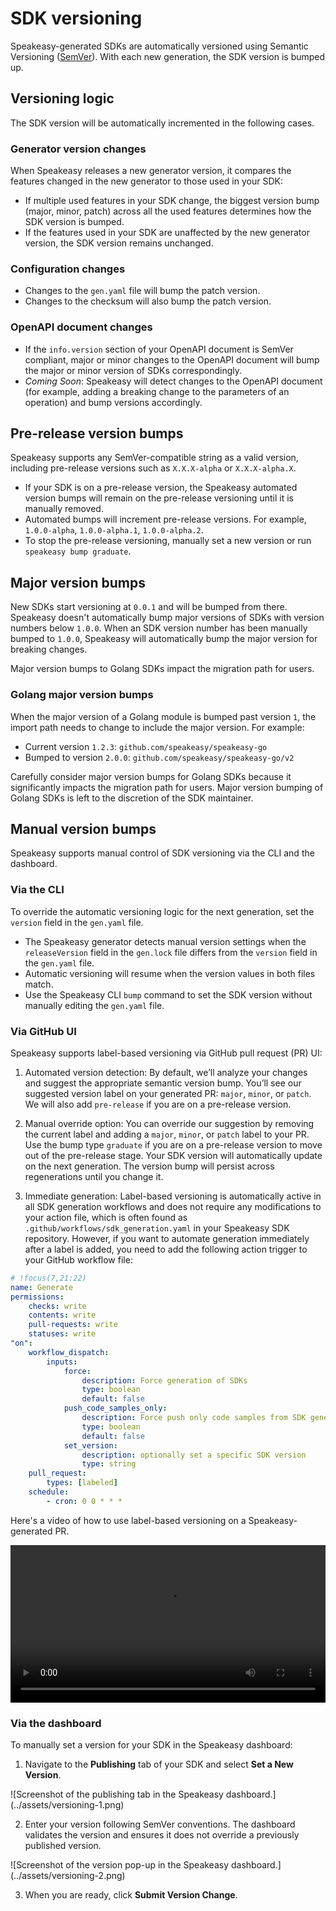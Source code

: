 
 

# SDK versioning

Speakeasy-generated SDKs are automatically versioned using Semantic Versioning ([SemVer](https://semver.org/)). With each new generation, the SDK version is bumped up.

## Versioning logic

The SDK version will be automatically incremented in the following cases. 

### Generator version changes

When Speakeasy releases a new generator version, it compares the features changed in the new generator to those used in your SDK:

- If multiple used features in your SDK change, the biggest version bump (major, minor, patch) across all the used features determines how the SDK version is bumped.
- If the features used in your SDK are unaffected by the new generator version, the SDK version remains unchanged.

### Configuration changes

- Changes to the `gen.yaml` file will bump the patch version.
- Changes to the checksum will also bump the patch version.

### OpenAPI document changes

- If the `info.version` section of your OpenAPI document is SemVer compliant, major or minor changes to the OpenAPI document will bump the major or minor version of SDKs correspondingly.
- *Coming Soon*: Speakeasy will detect changes to the OpenAPI document (for example, adding a breaking change to the parameters of an operation) and bump versions accordingly.

## Pre-release version bumps

Speakeasy supports any SemVer-compatible string as a valid version, including pre-release versions such as `X.X.X-alpha` or `X.X.X-alpha.X`.

- If your SDK is on a pre-release version, the Speakeasy automated version bumps will remain on the pre-release versioning until it is manually removed.
- Automated bumps will increment pre-release versions. For example, `1.0.0-alpha`, `1.0.0-alpha.1`, `1.0.0-alpha.2`.
- To stop the pre-release versioning, manually set a new version or run `speakeasy bump graduate`.

## Major version bumps

New SDKs start versioning at `0.0.1` and will be bumped from there. Speakeasy doesn't automatically bump major versions of SDKs with version numbers below `1.0.0`. When an SDK version number has been manually bumped to `1.0.0`, Speakeasy will automatically bump the major version for breaking changes. 

Major version bumps to Golang SDKs impact the migration path for users.

### Golang major version bumps

When the major version of a Golang module is bumped past version `1`, the import path needs to change to include the major version. For example:

- Current version `1.2.3`: `github.com/speakeasy/speakeasy-go`
- Bumped to version `2.0.0`: `github.com/speakeasy/speakeasy-go/v2`

Carefully consider major version bumps for Golang SDKs because it significantly impacts the migration path for users. Major version bumping of Golang SDKs is left to the discretion of the SDK maintainer.

## Manual version bumps

Speakeasy supports manual control of SDK versioning via the CLI and the dashboard.

### Via the CLI

To override the automatic versioning logic for the next generation, set the `version` field in the `gen.yaml` file.

- The Speakeasy generator detects manual version settings when the `releaseVersion` field in the `gen.lock` file differs from the `version` field in the `gen.yaml` file.
- Automatic versioning will resume when the version values in both files match.
- Use the Speakeasy CLI `bump` command to set the SDK version without manually editing the `gen.yaml` file.

### Via GitHub UI

Speakeasy supports label-based versioning via GitHub pull request (PR) UI:

1. Automated version detection: By default, we’ll analyze your changes and suggest the appropriate semantic version bump. You’ll see our suggested version label on your generated PR: `major`, `minor`, or `patch`. We will also add `pre-release` if you are on a pre-release version.

2. Manual override option: You can override our suggestion by removing the current label and adding a `major`, `minor`, or `patch` label to your PR. Use the bump type `graduate` if you are on a pre-release version to move out of the pre-release stage. Your SDK version will automatically update on the next generation. The version bump will persist across regenerations until you change it.

3. Immediate generation: Label-based versioning is automatically active in all SDK generation workflows and does not require any modifications to your action file, which is often found as `.github/workflows/sdk_generation.yaml` in your Speakeasy SDK repository. However, if you want to automate generation immediately after a label is added, you need to add the following action trigger to your GitHub workflow file:

```yaml
# !focus(7,21:22)
name: Generate
permissions:
    checks: write
    contents: write
    pull-requests: write
    statuses: write
"on":
    workflow_dispatch:
        inputs:
            force:
                description: Force generation of SDKs
                type: boolean
                default: false
            push_code_samples_only:
                description: Force push only code samples from SDK generation
                type: boolean
                default: false
            set_version:
                description: optionally set a specific SDK version
                type: string
    pull_request:
        types: [labeled]
    schedule:
        - cron: 0 0 * * *
```

Here's a video of how to use label-based versioning on a Speakeasy-generated PR.


<div className="mt-10">
  <video controls={false} loop={true} autoPlay={true} width="100%">
    <source src={label_versioning} type="video/mp4" />
  </video>
</div>

### Via the dashboard

To manually set a version for your SDK in the Speakeasy dashboard:

1. Navigate to the **Publishing** tab of your SDK and select **Set a New Version**.

<div className="Screenshot"data-darkened data-url="https://app.speakeasy.com/org/">
![Screenshot of the publishing tab in the Speakeasy dashboard.](../assets/versioning-1.png)
</div>

2. Enter your version following SemVer conventions. The dashboard validates the version and ensures it does not override a previously published version.

<div className="Screenshot"data-darkened data-url="https://app.speakeasy.com/org/">
![Screenshot of the version pop-up in the Speakeasy dashboard.](../assets/versioning-2.png)
</div>

3. When you are ready, click **Submit Version Change**.

